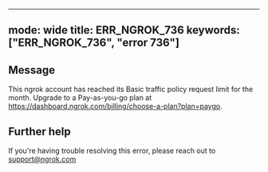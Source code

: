 
---
mode: wide
title: ERR_NGROK_736
keywords: ["ERR_NGROK_736", "error 736"]
---

## Message
This ngrok account has reached its Basic traffic policy request limit for the month. Upgrade to a Pay-as-you-go plan at https://dashboard.ngrok.com/billing/choose-a-plan?plan=paygo.




## Further help
If you're having trouble resolving this error, please reach out to [support@ngrok.com](mailto:support@ngrok.com?subject=Help%20with%20ERR_NGROK_736)


